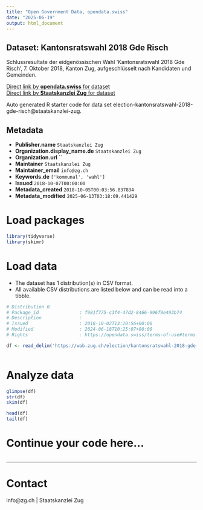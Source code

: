 ```yaml
---
title: "Open Government Data, opendata.swiss"
date: "2025-06-19"
output: html_document
---
```


## Dataset: Kantonsratswahl 2018 Gde Risch

Schlussresultate der eidgenössischen Wahl 'Kantonsratswahl 2018 Gde Risch', 7. Oktober 2018, Kanton Zug, aufgeschlüsselt nach Kandidaten und Gemeinden.

[Direct link by **opendata.swiss** for dataset](https://opendata.swiss/de/dataset/kantonsratswahl-2018-gde-risch)<br>
[Direct link by **Staatskanzlei Zug** for dataset](https://wab.zug.ch/election/kantonsratswahl-2018-gde-risch/data)

Auto generated R starter code for data set election-kantonsratswahl-2018-gde-risch@staatskanzlei-zug.

## Metadata

- **Publisher.name** `Staatskanzlei Zug`
- **Organization.display_name.de** `Staatskanzlei Zug`
- **Organization.url** ``
- **Maintainer** `Staatskanzlei Zug`
- **Maintainer_email** `info@zg.ch`
- **Keywords.de** `['kommunal', 'wahl']`
- **Issued** `2018-10-07T00:00:00`
- **Metadata_created** `2018-10-05T00:03:56.837834`
- **Metadata_modified** `2025-06-13T03:18:09.441429`


# Load packages

```r

library(tidyverse)
library(skimr)

```

# Load data

-   The dataset has 1 distribution(s) in CSV format.
-   All available CSV distributions are listed below and can be read into a tibble.

```r

# Distribution 0
# Package_id               : f981f775-c3f4-47d2-8466-996f9e493b74
# Description              : 
# Issued                   : 2018-10-02T13:20:56+00:00
# Modified                 : 2024-06-18T10:25:07+00:00
# Rights                   : https://opendata.swiss/terms-of-use#terms_by

df <- read_delim('https://wab.zug.ch/election/kantonsratswahl-2018-gde-risch/data-csv')



```

# Analyze data

```r

glimpse(df)
str(df)
skim(df)

head(df)
tail(df)

```

# Continue your code here...

```r

```

------------------------------------------------------------------------

# Contact

info@zg.ch | Staatskanzlei Zug
